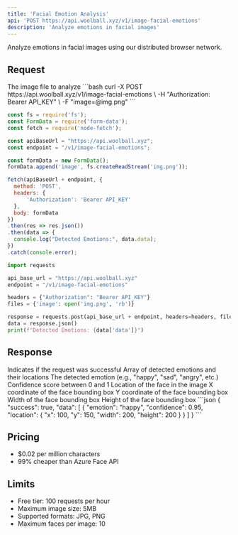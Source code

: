 ```yaml
---
title: 'Facial Emotion Analysis'
api: 'POST https://api.woolball.xyz/v1/image-facial-emotions'
description: 'Analyze emotions in facial images'
---
```


Analyze emotions in facial images using our distributed browser network.

## Request

<ParamField body="image" type="blob" required>
  The image file to analyze
</ParamField>

<RequestExample>
```bash
curl -X POST https://api.woolball.xyz/v1/image-facial-emotions \
-H "Authorization: Bearer API_KEY" \
-F "image=@img.png"
```

```javascript
const fs = require('fs');
const FormData = require('form-data');
const fetch = require('node-fetch');

const apiBaseUrl = "https://api.woolball.xyz";
const endpoint = "/v1/image-facial-emotions";

const formData = new FormData();
formData.append('image', fs.createReadStream('img.png'));

fetch(apiBaseUrl + endpoint, {
  method: 'POST',
  headers: {
      'Authorization': 'Bearer API_KEY'
  },
  body: formData
})
.then(res => res.json())
.then(data => {
  console.log("Detected Emotions:", data.data);
})
.catch(console.error);
```

```python
import requests

api_base_url = "https://api.woolball.xyz"
endpoint = "/v1/image-facial-emotions"

headers = {"Authorization": "Bearer API_KEY"}
files = {'image': open('img.png', 'rb')}

response = requests.post(api_base_url + endpoint, headers=headers, files=files)
data = response.json()
print(f"Detected Emotions: {data['data']}")
```
</RequestExample>

## Response

<ResponseField name="success" type="boolean">
  Indicates if the request was successful
</ResponseField>

<ResponseField name="data" type="array">
  Array of detected emotions and their locations
  <Expandable title="properties">
    <ResponseField name="emotion" type="string">
      The detected emotion (e.g., "happy", "sad", "angry", etc.)
    </ResponseField>
    <ResponseField name="confidence" type="number">
      Confidence score between 0 and 1
    </ResponseField>
    <ResponseField name="location" type="object">
      Location of the face in the image
      <Expandable title="properties">
        <ResponseField name="x" type="number">
          X coordinate of the face bounding box
        </ResponseField>
        <ResponseField name="y" type="number">
          Y coordinate of the face bounding box
        </ResponseField>
        <ResponseField name="width" type="number">
          Width of the face bounding box
        </ResponseField>
        <ResponseField name="height" type="number">
          Height of the face bounding box
        </ResponseField>
      </Expandable>
    </ResponseField>
  </Expandable>
</ResponseField>

<ResponseExample>
```json
{
  "success": true,
  "data": [
    {
      "emotion": "happy",
      "confidence": 0.95,
      "location": {
        "x": 100,
        "y": 150,
        "width": 200,
        "height": 200
      }
    }
  ]
}
```
</ResponseExample>

## Pricing

- $0.02 per million characters
- 99% cheaper than Azure Face API

## Limits

- Free tier: 100 requests per hour
- Maximum image size: 5MB
- Supported formats: JPG, PNG
- Maximum faces per image: 10
